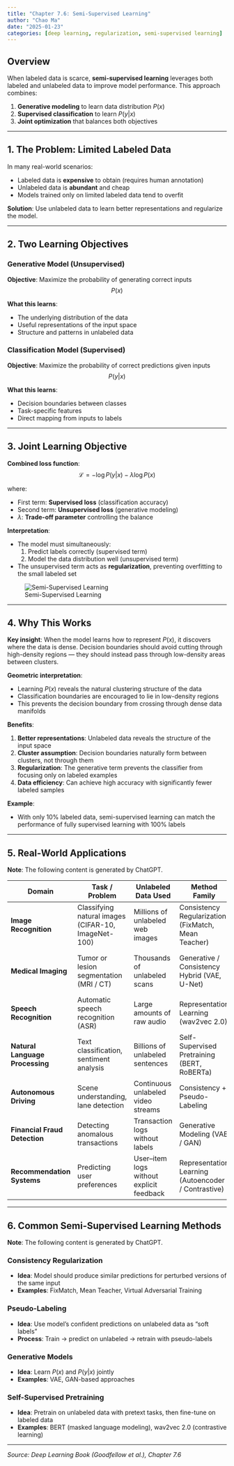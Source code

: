 ```yaml
---
title: "Chapter 7.6: Semi-Supervised Learning"
author: "Chao Ma"
date: "2025-01-23"
categories: [deep learning, regularization, semi-supervised learning]
---
```


## Overview

When labeled data is scarce, **semi-supervised learning** leverages both labeled and unlabeled data to improve model performance. This approach combines:

1. **Generative modeling** to learn data distribution $P(x)$
2. **Supervised classification** to learn $P(y|x)$
3. **Joint optimization** that balances both objectives

---

## 1. The Problem: Limited Labeled Data

In many real-world scenarios:

- Labeled data is **expensive** to obtain (requires human annotation)
- Unlabeled data is **abundant** and cheap
- Models trained only on limited labeled data tend to overfit

**Solution**: Use unlabeled data to learn better representations and regularize the model.

---

## 2. Two Learning Objectives

### Generative Model (Unsupervised)

**Objective**: Maximize the probability of generating correct inputs
$$
P(x)
$$

**What this learns**:

- The underlying distribution of the data
- Useful representations of the input space
- Structure and patterns in unlabeled data

### Classification Model (Supervised)

**Objective**: Maximize the probability of correct predictions given inputs
$$
P(y|x)
$$

**What this learns**:

- Decision boundaries between classes
- Task-specific features
- Direct mapping from inputs to labels

---

## 3. Joint Learning Objective

**Combined loss function**:
$$
\mathcal{L} = -\log P(y|x) - \lambda \log P(x)
$$

where:

- First term: **Supervised loss** (classification accuracy)
- Second term: **Unsupervised loss** (generative modeling)
- $\lambda$: **Trade-off parameter** controlling the balance

**Interpretation**:

- The model must simultaneously:
  1. Predict labels correctly (supervised term)
  2. Model the data distribution well (unsupervised term)
- The unsupervised term acts as **regularization**, preventing overfitting to the small labeled set

![Semi-Supervised Learning](https://raw.githubusercontent.com/ickma2311/foundations/main/deep_learning/chapter7/7.6/semi-supervised.png)

---

## 4. Why This Works

**Key insight**: When the model learns how to represent $P(x)$, it discovers where the data is dense. Decision boundaries should avoid cutting through high-density regions — they should instead pass through low-density areas between clusters.

**Geometric interpretation**:

- Learning $P(x)$ reveals the natural clustering structure of the data
- Classification boundaries are encouraged to lie in low-density regions
- This prevents the decision boundary from crossing through dense data manifolds

**Benefits**:

1. **Better representations**: Unlabeled data reveals the structure of the input space
2. **Cluster assumption**: Decision boundaries naturally form between clusters, not through them
3. **Regularization**: The generative term prevents the classifier from focusing only on labeled examples
4. **Data efficiency**: Can achieve high accuracy with significantly fewer labeled samples

**Example**:

- With only 10% labeled data, semi-supervised learning can match the performance of fully supervised learning with 100% labels

---

## 5. Real-World Applications

**Note**: The following content is generated by ChatGPT.

| Domain | Task / Problem | Unlabeled Data Used | Method Family | Real-World Benefit | Reference |
|--------|----------------|---------------------|---------------|-------------------|-----------|
| **Image Recognition** | Classifying natural images (CIFAR-10, ImageNet-100) | Millions of unlabeled web images | Consistency Regularization (FixMatch, Mean Teacher) | +15–25% accuracy with 10× fewer labeled samples | Sohn et al., *FixMatch*, 2020 |
| **Medical Imaging** | Tumor or lesion segmentation (MRI / CT) | Thousands of unlabeled scans | Generative / Consistency Hybrid (VAE, U-Net) | ~80% annotation cost reduction; works well with rare cases | Bai et al., *MedIA*, 2019 |
| **Speech Recognition** | Automatic speech recognition (ASR) | Large amounts of raw audio | Representation Learning (wav2vec 2.0) | Matches full supervision using <10% labeled data | Baevski et al., *wav2vec 2.0*, 2020 |
| **Natural Language Processing** | Text classification, sentiment analysis | Billions of unlabeled sentences | Self-Supervised Pretraining (BERT, RoBERTa) | Massive improvement in downstream $P(y \mid x)$ tasks | Devlin et al., *BERT*, 2018 |
| **Autonomous Driving** | Scene understanding, lane detection | Continuous unlabeled video streams | Consistency + Pseudo-Labeling | Robust to lighting/weather; reduces manual labels | French et al., 2020 |
| **Financial Fraud Detection** | Detecting anomalous transactions | Transaction logs without labels | Generative Modeling (VAE / GAN) | Learns normal patterns → better anomaly detection | Xu et al., *KDD*, 2018 |
| **Recommendation Systems** | Predicting user preferences | User–item logs without explicit feedback | Representation Learning (Autoencoder / Contrastive) | Improves cold-start and leverages implicit signals | — |

---

## 6. Common Semi-Supervised Learning Methods

**Note**: The following content is generated by ChatGPT.

### Consistency Regularization

- **Idea**: Model should produce similar predictions for perturbed versions of the same input
- **Examples**: FixMatch, Mean Teacher, Virtual Adversarial Training

### Pseudo-Labeling

- **Idea**: Use model's confident predictions on unlabeled data as "soft labels"
- **Process**: Train → predict on unlabeled → retrain with pseudo-labels

### Generative Models

- **Idea**: Learn $P(x)$ and $P(y|x)$ jointly
- **Examples**: VAE, GAN-based approaches

### Self-Supervised Pretraining

- **Idea**: Pretrain on unlabeled data with pretext tasks, then fine-tune on labeled data
- **Examples**: BERT (masked language modeling), wav2vec 2.0 (contrastive learning)

---

*Source: Deep Learning Book (Goodfellow et al.), Chapter 7.6*
